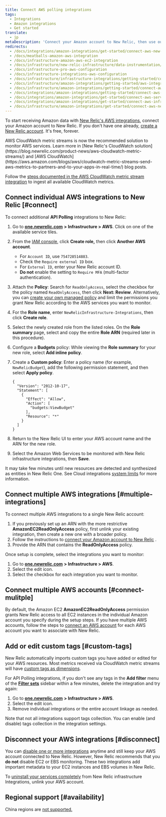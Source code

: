 ```yaml
---
title: Connect AWS polling integrations
tags:
  - Integrations
  - Amazon integrations
  - Get started
translate:
  - jp
metaDescription: 'Connect your Amazon account to New Relic, then use our infrastructure monitoring services with your AWS integrations.'
redirects:
  - /docs/integrations/amazon-integrations/get-started/connect-aws-new-relic-infrastructure-monitoring
  - /docs/meatballs-amazon-aws-integration
  - /docs/infrastructure-amazon-aws-ec2-integration
  - /docs/infrastructure/new-relic-infrastructure/data-instrumentation/amazon-aws-ec2-integration-infrastructure
  - /docs/infrastructure-pro-aws-configuration
  - /docs/infrastructure-integrations-aws-configuration
  - /docs/infrastructure/infrastructure-integrations/getting-started/connect-aws-integrations-infrastructure
  - /docs/infrastructure/amazon-integrations/getting-started/aws-integration-monitoring-infrastructure
  - /docs/infrastructure/amazon-integrations/getting-started/connect-aws-services-infrastructure
  - /docs/integrations/amazon-integrations/getting-started/connect-aws-services-infrastructure
  - /docs/integrations/amazon-integrations/get-started/connect-aws-services-infrastructure
  - /docs/integrations/amazon-integrations/get-started/connect-aws-infrastructure
  - /docs/infrastructure/amazon-integrations/get-started/connect-aws-new-relic-infrastructure-monitoring
---
```


To start receiving Amazon data with [New Relic's AWS integrations](/docs/infrastructure/amazon-integrations/getting-started/introduction-aws-integrations), connect your Amazon account to New Relic. If you don't have one already, [create a New Relic account](https://newrelic.com/signup). It's free, forever.

<Callout variant="important">
  AWS CloudWatch metric streams is now the recommended solution to monitor AWS services. Learn more in [New Relic's CloudWatch solution](https://blog.newrelic.com/product-news/aws-cloudwatch-metric-streams/) and [AWS CloudWatch](https://aws.amazon.com/blogs/aws/cloudwatch-metric-streams-send-aws-metrics-to-partners-and-to-your-apps-in-real-time/) blog posts.

  Follow the [steps documented in the AWS CloudWatch metric stream integration](/docs/integrations/amazon-integrations/aws-integrations-list/aws-metric-stream/#set-up-metric-stream) to ingest all available CloudWatch metrics.
</Callout>

## Connect individual AWS integrations to New Relic [#connect]

To connect additional **API Polling** integrations to New Relic:

1. Go to [**one.newrelic.com**](https://one.newrelic.com) **> Infrastructure > AWS**. Click on one of the available service tiles.
2. From the [IAM console](https://console.aws.amazon.com/iam/home?#/roles), click **Create role,** then click **Another AWS account**.

   * For `Account ID`, use `754728514883`.
   * Check the `Require external ID` box.
   * For `External ID`, enter your New Relic account ID.
   * **Do not** enable the setting to `Require MFA` (multi-factor authentication).
3. Attach the **Policy**: Search for `ReadOnlyAccess`, select the checkbox for the policy named `ReadOnlyAccess`, then click **Next: Review**. Alternatively, you can [create your own managed policy](/docs/integrations/amazon-integrations/getting-started/integrations-managed-policies) and limit the permissions you grant New Relic according to the AWS services you want to monitor.
4. For the **Role name**, enter `NewRelicInfrastructure-Integrations`, then click **Create role**.
5. Select the newly created role from the listed roles. On the **Role summary** page, select and copy the entire **Role ARN** (required later in this procedure).
6. Configure a **Budgets** policy: While viewing the **Role summary** for your new role, select **<Icon name="fe-plus-circle"/>
   Add inline policy**.
7. Create a **Custom policy**: Enter a policy name (for example, `NewRelicBudget`), add the following permission statement, and then select **Apply policy**.

   ```
   {
     "Version": "2012-10-17",
     "Statement": [
       {
         "Effect": "Allow",
         "Action": [
           "budgets:ViewBudget"
         ],
         "Resource": "*"
       }
     ]
   }
   ```
8. Return to the New Relic UI to enter your AWS account name and the ARN for the new role.
9. Select the Amazon Web Services to be monitored with New Relic infrastructure integrations, then **Save**.

It may take few minutes until new resources are detected and synthesized as entities in New Relic One. See Cloud integrations [system limits](/docs/data-apis/manage-data/view-system-limits) for more information.  

## Connect multiple AWS integrations [#multiple-integrations]

To connect multiple AWS integrations to a single New Relic account:

1. If you previously set up an ARN with the more restrictive **AmazonEC2ReadOnlyAccess** policy, first unlink your existing integration, then create a new one with a broader policy.
2. Follow the instructions to [connect your Amazon account to New Relic](/docs/infrastructure/new-relic-infrastructure/data-instrumentation/amazon-aws-ec2-integration-infrastructure#connect) .
3. Provide the ARN that contains the **ReadOnlyAccess** policy.

Once setup is complete, select the integrations you want to monitor:

1. Go to [**one.newrelic.com**](http://one.newrelic.com) **> Infrastructure > AWS**.
2. Select the edit <Icon name="fe-edit-2"/>
   icon.
3. Select the checkbox for each integration you want to monitor.

## Connect multiple AWS accounts [#connect-mulitple]

By default, the Amazon EC2 **AmazonEC2ReadOnlyAccess** permission grants New Relic access to all EC2 instances in the individual Amazon account you specify during the setup steps. If you have multiple AWS accounts, follow the steps to [connect an AWS account](#connect) for each AWS account you want to associate with New Relic.

## Add or edit custom tags [#custom-tags]

New Relic automatically imports custom tags you have added or edited for your AWS resources. Most metrics received via CloudWatch metric streams will have [custom tags as dimensions](/docs/integrations/amazon-integrations/aws-integrations-list/aws-metric-stream/#tags-collection).

For API Polling integrations, if you don't see any tags in the **Add filter** menu of the **[Filter sets](/docs/scopes-organize-your-infrastructure#create)** sidebar within a few minutes, delete the integration and try again:

1. Go to [**one.newrelic.com**](http://one.newrelic.com) **> Infrastructure > AWS**.
2. Select the edit <Icon name="fe-edit-2"/> icon.
3. Remove individual integrations or the entire account linkage as needed.

Note that not all integrations support tags collection. You can enable (and disable) tags collection in the integration settings.

## Disconnect your AWS integrations [#disconnect]

You can [disable one or more integrations](/docs/infrastructure/install-infrastructure-agent/update-or-uninstall/uninstall-infrastructure-integrations/#uninstall-aws) anytime and still keep your AWS account connected to New Relic. However, New Relic recommends that you **do not** disable EC2 or EBS monitoring. These two integrations add important metadata to your EC2 instances and EBS volumes in New Relic.

To [uninstall your services completely](/docs/infrastructure/new-relic-infrastructure/installation/uninstall-infrastructure-agent#unlink-aws) from New Relic infrastructure Integrations, unlink your AWS account.

## Regional support [#availability]

China regions are [not supported.](/docs/integrations/amazon-integrations/troubleshooting/invalid-principal-error-unsupported-aws-regions)
